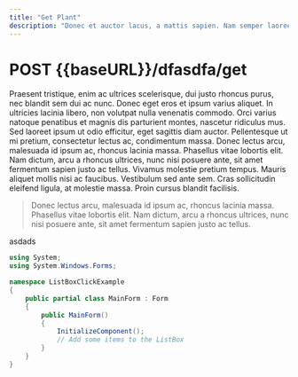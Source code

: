 ```yaml
---
title: "Get Plant"
description: "Donec et auctor lacus, a mattis sapien. Nam semper laoreet tempor."
---
```


# POST \{\{baseURL}}/dfasdfa/get

Praesent tristique, enim ac ultrices scelerisque, dui justo rhoncus purus, nec blandit sem dui ac nunc. Donec eget eros et ipsum varius aliquet. In ultricies lacinia libero, non volutpat nulla venenatis commodo. Orci varius natoque penatibus et magnis dis parturient montes, nascetur ridiculus mus. Sed laoreet ipsum ut odio efficitur, eget sagittis diam auctor. Pellentesque ut mi pretium, consectetur lectus ac, condimentum massa. Donec lectus arcu, malesuada id ipsum ac, rhoncus lacinia massa. Phasellus vitae lobortis elit. Nam dictum, arcu a rhoncus ultrices, nunc nisi posuere ante, sit amet fermentum sapien justo ac tellus. Vivamus molestie pretium tempus. Mauris aliquet mollis nisi ac faucibus. Vestibulum sed ante sem. Cras sollicitudin eleifend ligula, at molestie massa. Proin cursus blandit facilisis.

> Donec lectus arcu, malesuada id ipsum ac, rhoncus lacinia massa. Phasellus vitae lobortis elit. Nam dictum, arcu a rhoncus ultrices, nunc nisi posuere ante, sit amet fermentum sapien justo ac tellus.&#x20;

asdads&#x20;

```csharp
using System;
using System.Windows.Forms;

namespace ListBoxClickExample
{
    public partial class MainForm : Form
    {
        public MainForm()
        {
            InitializeComponent();
            // Add some items to the ListBox
        }
    }
}
```